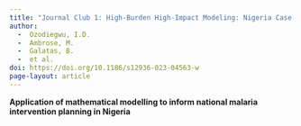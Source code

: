 ```yaml
---
title: "Journal Club 1: High-Burden High-Impact Modeling: Nigeria Case Study"
author: 
  -  Ozodiegwu, I.D.
  -  Ambrose, M.
  -  Galatas, B.
  -  et al.
doi: https://doi.org/10.1186/s12936-023-04563-w
page-layout: article
---
```


**Application of mathematical modelling to inform national malaria intervention planning in Nigeria**
